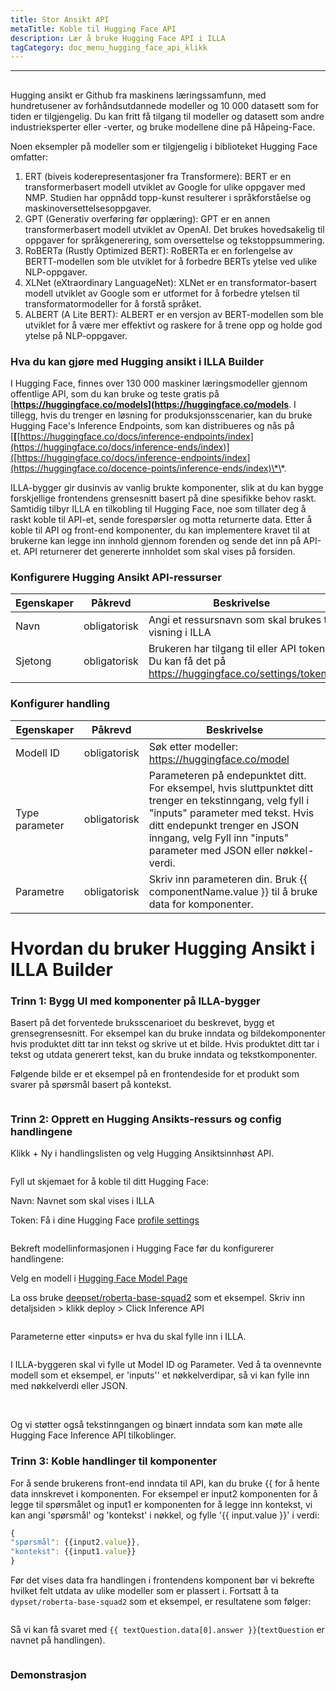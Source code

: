 ```yaml
---
title: Stor Ansikt API
metaTitle: Koble til Hugging Face API
description: Lær å bruke Hugging Face API i ILLA
tagCategory: doc_menu_hugging_face_api_klikk
---
```


* * *

## <Heading hidden>Hugging Ansikt API</Heading>

Hugging ansikt er Github fra maskinens læringssamfunn, med hundretusener av forhåndsutdannede modeller og 10 000 datasett som for tiden er tilgjengelig. Du kan fritt få tilgang til modeller og datasett som andre industrieksperter eller -verter, og bruke modellene dine på Håpeing-Face.

Noen eksempler på modeller som er tilgjengelig i biblioteket Hugging Face omfatter:

1.  ERT (biveis koderepresentasjoner fra Transformere): BERT er en transformerbasert modell utviklet av Google for ulike oppgaver med NMP. Studien har oppnådd topp-kunst resulterer i språkforståelse og maskinoversettelsesoppgaver.
2.  GPT (Generativ overføring før opplæring): GPT er en annen transformerbasert modell utviklet av OpenAI. Det brukes hovedsakelig til oppgaver for språkgenerering, som oversettelse og tekstoppsummering.
3.  RoBERTa (Rustly Optimized BERT): RoBERTa er en forlengelse av BERTT-modellen som ble utviklet for å forbedre BERTs ytelse ved ulike NLP-oppgaver.
4.  XLNet (eXtraordinary LanguageNet): XLNet er en transformator-basert modell utviklet av Google som er utformet for å forbedre ytelsen til transformatormodeller for å forstå språket.
5.  ALBERT (A Lite BERT): ALBERT er en versjon av BERT-modellen som ble utviklet for å være mer effektivt og raskere for å trene opp og holde god ytelse på NLP-oppgaver.

### Hva du kan gjøre med Hugging ansikt i ILLA Builder

I Hugging Face, finnes over 130 000 maskiner læringsmodeller gjennom offentlige API, som du kan bruke og teste gratis på \[**<https://huggingface.co/models>](<https://huggingface.co/models>**. I tillegg, hvis du trenger en løsning for produksjonsscenarier, kan du bruke Hugging Face's Inference Endpoints, som kan distribueres og nås på \[**\[**[https://huggingface.co/docs/inference-endpoints/index](https://huggingface.co/docs/inference-ends/index)]([https://huggingface.co/docs/inference-endpoints/index](https://huggingface.co/docence-points/inference-ends/index)\*\*.

ILLA-bygger gir dusinvis av vanlig brukte komponenter, slik at du kan bygge forskjellige frontendens grensesnitt basert på dine spesifikke behov raskt. Samtidig tilbyr ILLA en tilkobling til Hugging Face, noe som tillater deg å raskt koble til API-et, sende forespørsler og motta returnerte data. Etter å koble til API og front-end komponenter, du kan implementere kravet til at brukerne kan legge inn innhold gjennom forenden og sende det inn på API-et. API returnerer det genererte innholdet som skal vises på forsiden.

### Konfigurere Hugging Ansikt API-ressurser

| Egenskaper | Påkrevd      | Beskrivelse                                                                                         |
| ---------- | ------------ | --------------------------------------------------------------------------------------------------- |
| Navn       | obligatorisk | Angi et ressursnavn som skal brukes til visning i ILLA                                              |
| Sjetong    | obligatorisk | Brukeren har tilgang til eller API token. Du kan få det på https://huggingface.co/settings/tokens.  |

### Konfigurer handling

| Egenskaper     | Påkrevd      | Beskrivelse                                                                                                                                                                                                                                         |
| -------------- | ------------ | --------------------------------------------------------------------------------------------------------------------------------------------------------------------------------------------------------------------------------------------------- |
| Modell ID      | obligatorisk | Søk etter modeller: https://huggingface.co/model                                                                                                                                                                                                    |
| Type parameter | obligatorisk | Parameteren på endepunktet ditt. For eksempel, hvis sluttpunktet ditt trenger en tekstinngang, velg fyll i "inputs" parameter med tekst. Hvis ditt endepunkt trenger en JSON inngang, velg Fyll inn "inputs" parameter med JSON eller nøkkel-verdi. |
| Parametre      | obligatorisk | Skriv inn parameteren din. Bruk {{ componentName.value }} til å bruke data for komponenter.                                                                                                                                                         |

# Hvordan du bruker Hugging Ansikt i ILLA Builder

### Trinn 1: Bygg UI med komponenter på ILLA-bygger

Basert på det forventede bruksscenarioet du beskrevet, bygg et grensegrensesnitt. For eksempel kan du bruke inndata og bildekomponenter hvis produktet ditt tar inn tekst og skrive ut et bilde. Hvis produktet ditt tar i tekst og utdata generert tekst, kan du bruke inndata og tekstkomponenter.

Følgende bilde er et eksempel på en frontendeside for et produkt som svarer på spørsmål basert på kontekst.

<img src='https://cdn.illacloud.com/official-website/img/docs/connect/hfapi1.png' alt="" />

### Trinn 2: Opprett en Hugging Ansikts-ressurs og config handlingene

Klikk + Ny i handlingslisten og velg Hugging Ansiktsinnhøst API.

<img src='https://cdn.illacloud.com/official-website/img/docs/connect/hfapi2.png' alt="" />

Fyll ut skjemaet for å koble til ditt Hugging Face:

Navn: Navnet som skal vises i ILLA

Token: Få i dine Hugging Face [profile settings]([https://huggingface.co/settings/tokens](https://huggingface.co/settings/tokens))

<img src='https://cdn.illacloud.com/official-website/img/docs/connect/hfapi3.png' alt="" />

Bekreft modellinformasjonen i Hugging Face før du konfigurerer handlingene:

Velg en modell i [Hugging Face Model Page]([https://huggingface.co/models](https://huggingface.co/models))

La oss bruke [deepset/roberta-base-squad2]([https://huggingface.co/deepset/roberta-base-squad2](https://huggingface.co/deepset/roberta-base-squad2)) som et eksempel. Skriv inn detaljsiden > klikk deploy > Click Inference API

<img src='https://cdn.illacloud.com/official-website/img/docs/connect/hfapi4.png' alt="" />

Parameterne etter «inputs» er hva du skal fylle inn i ILLA. 

<img src='https://cdn.illacloud.com/official-website/img/docs/connect/hfapi5.png' alt="" />

I ILLA-byggeren skal vi fylle ut Model ID og Parameter. Ved å ta ovennevnte modell som et eksempel, er 'inputs'' et nøkkelverdipar, så vi kan fylle inn med nøkkelverdi eller JSON. 

<img src='https://cdn.illacloud.com/official-website/img/docs/connect/hfapi6.png' alt="" />

<img src='https://cdn.illacloud.com/official-website/img/docs/connect/hfapi7.png' alt="" />

Og vi støtter også tekstinngangen og binært inndata som kan møte alle Hugging Face Inference API tilkoblinger.

### Trinn 3: Koble handlinger til komponenter

For å sende brukerens front-end inndata til API, kan du bruke {{ for å hente data innskrevet i komponenten. For eksempel er input2 komponenten for å legge til spørsmålet og input1 er komponenten for å legge inn kontekst, vi kan angi 'spørsmål' og 'kontekst' i nøkkel, og fylle '{{ input.value }}' i verdi:

```jsx
{
"spørsmål": {{input2.value}},
"kontekst": {{input1.value}}
}
```

Før det vises data fra handlingen i frontendens komponent bør vi bekrefte hvilket felt utdata av ulike modeller som er plassert i. Fortsatt å ta `dypset/roberta-base-squad2` som et eksempel, er resultatene som følger:

<img src='https://cdn.illacloud.com/official-website/img/docs/connect/hfapi8.png' alt="" />

Så vi kan få svaret med `{{ textQuestion.data[0].answer }}`(`textQuestion` er navnet på handlingen). 

<img src='https://cdn.illacloud.com/official-website/img/docs/connect/hfapi9.png' alt="" />

### Demonstrasjon

<img src='https://cdn.illacloud.com/official-website/img/docs/connect/hfapi10.gif' alt="" />

<img src='https://cdn.illacloud.com/official-website/img/docs/connect/hfapi11.gif' alt="" />
